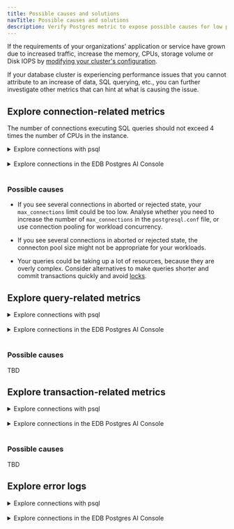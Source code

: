 ```yaml
---
title: Possible causes and solutions
navTitle: Possible causes and solutions
description: Verify Postgres metric to expose possible causes for low performance of your database clusters
---
```


If the requirements of your organizations' application or service have grown due to increased traffic, increase the memory, CPUs, storage volume or Disk IOPS by [modifying your cluster's configuration](/biganimal/latest/using_cluster/03_modifying_your_cluster/#modify-your-clusters-configuration-settings).

If your database cluster is experiencing performance issues that you cannot attribute to an increase of data, SQL querying, etc., you can further investigate other metrics that can hint at what is causing the issue.

## Explore connection-related metrics

The number of connections executing SQL queries should not exceed 4 times the number of CPUs in the instance. 

<details><summary>Explore connections with psql</summary> 

1.  Connect to your database using the psql utility. 
1.  Run this query to display the number of active connections: 
    
    ```sql 
    SELECT COUNT(*) FROM pg_stat_activity WHERE state = 'active';
    ```

1.  Display the number of failed connections:

    ```sql 
    SELECT * FROM pg_stat_activity WHERE state = 'failed';
    ```

1.  Display idle connections: 

    ```sql 
    SELECT pid, usename, application_name, client_addr, state, state_change, query 
    FROM pg_stat_activity 
    WHERE state = 'idle'; 
    ```

1.  Run this query to display the number of allowed maximum connections:

    ```sql 
    SHOW max_connections;
    ``` 

</details> 

<br/>

<details><summary>Explore connections in the EDB Postgres AI Console</summary> 

1.  Select a **Project**. 
1.  Select **Clusters**. If there is more than one cluster, select the cluster for which you want to see the metrics. 
1.  Select **Monitoring & Logging** tab.
1.  Use the **Start date** and **End date** to display the average values for a period of time. Start by looking at the first month, then the last three months, the last six months and the last year. 
1.  For each selected period of time, look at the average value for **Connections**. Also consider any aborted connections, as well as connections that remain in idle state for a long period of time. 
1.  Switch to the **Health Status** tab. 
1.  In the expandable region section, see the number of connections per node over the maximum number of connections. 

</details> 
<br/>

### Possible causes

- If you see several connections in aborted or rejected state, your `max_connections` limit could be too low. Analyse whether you need to increase the number of `max_connections` in the `postgresql.conf` file, or use connection pooling for workload concurrency. 

- If you see several connections in aborted or rejected state, the connecton pool size might not be appropriate for your workloads. 

- Your queries could be taking up a lot of resources, because they are overly complex. Consider alternatives to make queries shorter and commit transactions quickly and avoid [locks](https://www.postgresql.org/docs/current/explicit-locking.html).

## Explore query-related metrics 

<details><summary>Explore connections with psql</summary> 

TBD Throughput 

TBD Slow queries and execution time

</details> 
<br/>
<details><summary>Explore connections in the EDB Postgres AI Console</summary> 

TBD Throughput 

TBD Slow queries and execution time
</details> 
<br/>

### Possible causes

TBD

## Explore transaction-related metrics 

<details><summary>Explore connections with psql</summary> 

TBD 

Transactions per second

Commit rates 

Slow commiting transactions

</details> 
<br/>
<details><summary>Explore connections in the EDB Postgres AI Console</summary> 

TBD 

Transactions per second

Commit rates 

Slow commiting transactions

</details> 
<br/>

### Possible causes

TBD

## Explore error logs 

<details><summary>Explore connections with psql</summary> 

TBD 

Database error messages 

Warning and info messages 

</details> 
<br/>
<details><summary>Explore connections in the EDB Postgres AI Console</summary> 

TBD 

Database error messages 

Warning and info messages 

</details> 
<br/>
